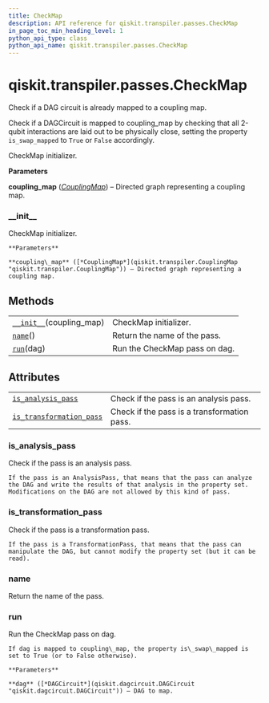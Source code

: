 ```yaml
---
title: CheckMap
description: API reference for qiskit.transpiler.passes.CheckMap
in_page_toc_min_heading_level: 1
python_api_type: class
python_api_name: qiskit.transpiler.passes.CheckMap
---
```


<span id="qiskit-transpiler-passes-checkmap" />

# qiskit.transpiler.passes.CheckMap

<Class id="qiskit.transpiler.passes.CheckMap" isDedicatedPage={true} github="https://github.com/qiskit/qiskit/tree/stable/0.16/qiskit/transpiler/passes/utils/check_map.py" signature="CheckMap(*args, **kwargs)">
  Check if a DAG circuit is already mapped to a coupling map.

  Check if a DAGCircuit is mapped to coupling\_map by checking that all 2-qubit interactions are laid out to be physically close, setting the property `is_swap_mapped` to `True` or `False` accordingly.

  CheckMap initializer.

  **Parameters**

  **coupling\_map** ([*CouplingMap*](qiskit.transpiler.CouplingMap "qiskit.transpiler.CouplingMap")) – Directed graph representing a coupling map.

  ### \_\_init\_\_

  <Function id="qiskit.transpiler.passes.CheckMap.__init__" name="__init__" signature="__init__(coupling_map)">
    CheckMap initializer.

    **Parameters**

    **coupling\_map** ([*CouplingMap*](qiskit.transpiler.CouplingMap "qiskit.transpiler.CouplingMap")) – Directed graph representing a coupling map.
  </Function>

  ## Methods

  |                                                                                                                       |                               |
  | --------------------------------------------------------------------------------------------------------------------- | ----------------------------- |
  | [`__init__`](#qiskit.transpiler.passes.CheckMap.__init__ "qiskit.transpiler.passes.CheckMap.__init__")(coupling\_map) | CheckMap initializer.         |
  | [`name`](#qiskit.transpiler.passes.CheckMap.name "qiskit.transpiler.passes.CheckMap.name")()                          | Return the name of the pass.  |
  | [`run`](#qiskit.transpiler.passes.CheckMap.run "qiskit.transpiler.passes.CheckMap.run")(dag)                          | Run the CheckMap pass on dag. |

  ## Attributes

  |                                                                                                                                                  |                                             |
  | ------------------------------------------------------------------------------------------------------------------------------------------------ | ------------------------------------------- |
  | [`is_analysis_pass`](#qiskit.transpiler.passes.CheckMap.is_analysis_pass "qiskit.transpiler.passes.CheckMap.is_analysis_pass")                   | Check if the pass is an analysis pass.      |
  | [`is_transformation_pass`](#qiskit.transpiler.passes.CheckMap.is_transformation_pass "qiskit.transpiler.passes.CheckMap.is_transformation_pass") | Check if the pass is a transformation pass. |

  ### is\_analysis\_pass

  <Function id="qiskit.transpiler.passes.CheckMap.is_analysis_pass" name="is_analysis_pass" signature="property is_analysis_pass">
    Check if the pass is an analysis pass.

    If the pass is an AnalysisPass, that means that the pass can analyze the DAG and write the results of that analysis in the property set. Modifications on the DAG are not allowed by this kind of pass.
  </Function>

  ### is\_transformation\_pass

  <Function id="qiskit.transpiler.passes.CheckMap.is_transformation_pass" name="is_transformation_pass" signature="property is_transformation_pass">
    Check if the pass is a transformation pass.

    If the pass is a TransformationPass, that means that the pass can manipulate the DAG, but cannot modify the property set (but it can be read).
  </Function>

  ### name

  <Function id="qiskit.transpiler.passes.CheckMap.name" name="name" signature="name()">
    Return the name of the pass.
  </Function>

  ### run

  <Function id="qiskit.transpiler.passes.CheckMap.run" name="run" signature="run(dag)">
    Run the CheckMap pass on dag.

    If dag is mapped to coupling\_map, the property is\_swap\_mapped is set to True (or to False otherwise).

    **Parameters**

    **dag** ([*DAGCircuit*](qiskit.dagcircuit.DAGCircuit "qiskit.dagcircuit.DAGCircuit")) – DAG to map.
  </Function>
</Class>

